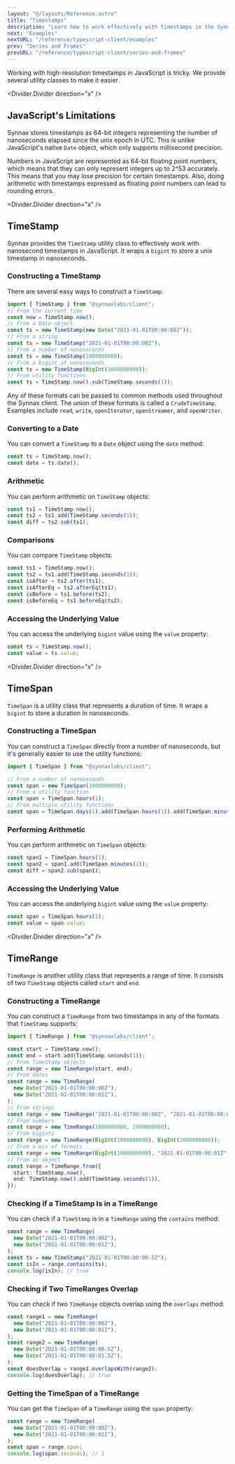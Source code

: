 ```yaml
---
layout: "@/layouts/Reference.astro"
title: "Timestamps"
description: "Learn how to work effectively with timestamps in the Synnax TypeScript client."
next: "Examples"
nextURL: "/reference/typescript-client/examples"
prev: "Series and Frames"
prevURL: "/reference/typescript-client/series-and-frames"
---
```



Working with high-resolution timestamps in JavaScript is tricky. We provide
several utility classes to make it easier.

<Divider.Divider direction="x" />

## JavaScript's Limitations

Synnax stores timestamps as 64-bit integers representing the number of
nanoseconds elapsed since the unix epoch in UTC. This is unlike JavaScript's
native `Date` object, which only supports millisecond precision.

Numbers in JavaScript are represented as 64-bit floating point numbers, which
means that they can only represent integers up to 2^53 accurately. This means
that you may lose precision for certain timestamps. Also, doing arithmetic with
timestamps expressed as floating point numbers can lead to rounding errors.

<Divider.Divider direction="x" />

## TimeStamp

Synnax provides the `TimeStamp` utility class to effectively work with
nanosecond timestamps in JavaScript. It wraps a `bigint` to store a unix
timestamp in nanoseconds.

### Constructing a TimeStamp

There are several easy ways to construct a `TimeStamp`:

```typescript
import { TimeStamp } from "@synnaxlabs/client";
// From the current time
const now = TimeStamp.now();
// From a Date object
const ts = new TimeStamp(new Date("2021-01-01T00:00:00Z"));
// From a string
const ts = new TimeStamp("2021-01-01T00:00:00Z");
// From a number of nanoseconds
const ts = new TimeStamp(1000000000);
// From a bigint of nanoseconds
const ts = new TimeStamp(BigInt(1000000000));
// From utility functions
const ts = TimeStamp.now().sub(TimeStamp.seconds(1));
```

Any of these formats can be passed to common methods used throughout the Synnax
client. The union of these formats is called a `CrudeTimeStamp`. Examples
include `read`, `write`, `openIterator`, `openStreamer`, and `openWriter`.

### Converting to a Date

You can convert a `TimeStamp` to a `Date` object using the `date` method:

```typescript
const ts = TimeStamp.now();
const date = ts.date();
```

### Arithmetic

You can perform arithmetic on `TimeStamp` objects:

```typescript
const ts1 = TimeStamp.now();
const ts2 = ts1.add(TimeStamp.seconds(1));
const diff = ts2.sub(ts1);
```

### Comparisons

You can compare `TimeStamp` objects:

```typescript
const ts1 = TimeStamp.now();
const ts2 = ts1.add(TimeStamp.seconds(1));
const isAfter = ts2.after(ts1);
const isAfterEq = ts2.afterEq(ts1);
const isBefore = ts1.before(ts2);
const isBeforeEq = ts1.beforeEq(ts2);
```

### Accessing the Underlying Value

You can access the underlying `bigint` value using the `value` property:

```typescript
const ts = TimeStamp.now();
const value = ts.value;
```

<Divider.Divider direction="x" />

## TimeSpan

`TimeSpan` is a utility class that represents a duration of time. It wraps a
`bigint` to store a duration in nanoseconds.

### Constructing a TimeSpan

You can construct a `TimeSpan` directly from a number of nanoseconds, but it's generally
easier to use the utility functions:

```typescript
import { TimeSpan } from "@synnaxlabs/client";

// From a number of nanoseconds
const span = new TimeSpan(1000000000);
// From a utility function
const span = TimeSpan.hours(1);
// From multiple utility functions
const span = TimeSpan.days(1).add(TimeSpan.hours(1)).add(TimeSpan.minutes(1));
```

### Performing Arithmetic

You can perform arithmetic on `TimeSpan` objects:

```typescript
const span1 = TimeSpan.hours(1);
const span2 = span1.add(TimeSpan.minutes(1));
const diff = span2.sub(span1);
```

### Accessing the Underlying Value

You can access the underlying `bigint` value using the `value` property:

```typescript
const span = TimeSpan.hours(1);
const value = span.value;
```

<Divider.Divider direction="x" />

## TimeRange

`TimeRange` is another utility class that represents a range of time. It
consists of two `TimeStamp` objects called `start` and `end`.

### Constructing a TimeRange

You can construct a `TimeRange` from two timestamps in any of the formats that
`TimeStamp` supports:

```typescript
import { TimeRange } from "@synnaxlabs/client";

const start = TimeStamp.now();
const end = start.add(TimeStamp.seconds(1));
// From TimeStamp objects
const range = new TimeRange(start, end);
// From dates
const range = new TimeRange(
  new Date("2021-01-01T00:00:00Z"),
  new Date("2021-01-01T00:00:01Z"),
);
// From strings
const range = new TimeRange("2021-01-01T00:00:00Z", "2021-01-01T00:00:01Z");
// From numbers
const range = new TimeRange(1000000000, 2000000000);
// From bigints
const range = new TimeRange(BigInt(1000000000), BigInt(2000000000));
// From a mix of formats
const range = new TimeRange(BigInt(1000000000), "2021-01-01T00:00:01Z");
// From an object
const range = TimeRange.from({
  start: TimeStamp.now(),
  end: TimeStamp.now().add(TimeStamp.seconds(1)),
});
```

### Checking if a TimeStamp Is in a TimeRange

You can check if a `TimeStamp` is in a `TimeRange` using the `contains` method:

```typescript
const range = new TimeRange(
  new Date("2021-01-01T00:00:00Z"),
  new Date("2021-01-01T00:00:01Z"),
);
const ts = new TimeStamp("2021-01-01T00:00:00.5Z");
const isIn = range.contains(ts);
console.log(isIn); // true
```

### Checking if Two TimeRanges Overlap

You can check if two `TimeRange` objects overlap using the `overlaps` method:

```typescript
const range1 = new TimeRange(
  new Date("2021-01-01T00:00:00Z"),
  new Date("2021-01-01T00:00:01Z"),
);
const range2 = new TimeRange(
  new Date("2021-01-01T00:00:00.5Z"),
  new Date("2021-01-01T00:00:01.5Z"),
);
const doesOverlap = range1.overlapsWith(range2);
console.log(doesOverlap); // true
```

### Getting the TimeSpan of a TimeRange

You can get the `TimeSpan` of a `TimeRange` using the `span` property:

```typescript
const range = new TimeRange(
  new Date("2021-01-01T00:00:00Z"),
  new Date("2021-01-01T00:00:01Z"),
);
const span = range.span;
console.log(span.seconds); // 1
```
